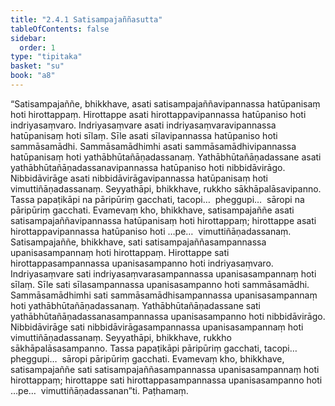 ```yaml
---
title: "2.4.1 Satisampajaññasutta"
tableOfContents: false
sidebar:
  order: 1
type: "tipitaka"
basket: "su"
book: "a8"
---
```



<DynamicBreadcrumb />

<Division number="81" book="a8" bookNo="17" page="150">

<Paragraph number="808" book="a8">
“Satisampajaññe, bhikkhave, asati satisampajaññavipannassa hatūpanisaṃ hoti hirottappaṃ. Hirottappe asati hirottappavipannassa hatūpaniso hoti indriyasaṃvaro. Indriyasaṃvare asati indriyasaṃvaravipannassa hatūpanisaṃ hoti sīlaṃ. Sīle asati sīlavipannassa hatūpaniso hoti sammāsamādhi. Sammāsamādhimhi asati sammāsamādhivipannassa hatūpanisaṃ hoti yathābhūtañāṇadassanaṃ. Yathābhūtañāṇadassane asati yathābhūtañāṇadassanavipannassa hatūpaniso hoti nibbidāvirāgo. Nibbidāvirāge asati nibbidāvirāgavipannassa hatūpanisaṃ hoti vimuttiñāṇadassanaṃ. Seyyathāpi, bhikkhave, rukkho sākhāpalāsavipanno. Tassa papaṭikāpi na pāripūriṃ gacchati, tacopi…  pheggupi…  sāropi na pāripūriṃ gacchati. Evamevaṃ kho, bhikkhave, satisampajaññe asati satisampajaññavipannassa hatūpanisaṃ hoti hirottappaṃ; hirottappe asati hirottappavipannassa hatūpaniso hoti …pe…  vimuttiñāṇadassanaṃ.
</Paragraph>

<Paragraph number="809" book="a8">
Satisampajaññe, bhikkhave, sati satisampajaññasampannassa upanisasampannaṃ hoti hirottappaṃ. Hirottappe sati hirottappasampannassa upanisasampanno hoti indriyasaṃvaro. Indriyasaṃvare sati indriyasaṃvarasampannassa upanisasampannaṃ hoti sīlaṃ. Sīle sati sīlasampannassa upanisasampanno hoti sammāsamādhi. Sammāsamādhimhi sati sammāsamādhisampannassa upanisasampannaṃ hoti yathābhūtañāṇadassanaṃ. Yathābhūtañāṇadassane sati yathābhūtañāṇadassanasampannassa upanisasampanno hoti nibbidāvirāgo. Nibbidāvirāge sati nibbidāvirāgasampannassa upanisasampannaṃ hoti vimuttiñāṇadassanaṃ. Seyyathāpi, bhikkhave, rukkho sākhāpalāsasampanno. Tassa papaṭikāpi pāripūriṃ gacchati, tacopi…  pheggupi…  sāropi pāripūriṃ gacchati. Evamevaṃ kho, bhikkhave, satisampajaññe sati satisampajaññasampannassa upanisasampannaṃ hoti hirottappaṃ; hirottappe sati hirottappasampannassa upanisasampanno hoti …pe…  vimuttiñāṇadassanan”ti.

</Paragraph>
</Division>

<Paragraph number="810" type="center" book="a8">
Paṭhamaṃ.
</Paragraph>